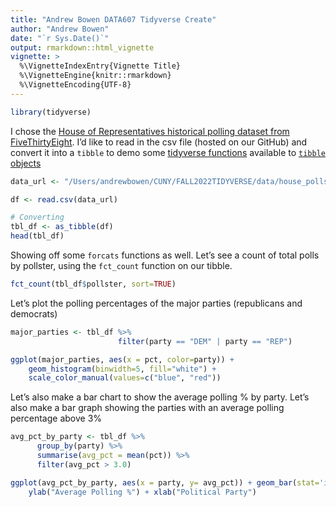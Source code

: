 ```yaml
---
title: "Andrew Bowen DATA607 Tidyverse Create"
author: "Andrew Bowen"
date: "`r Sys.Date()`"
output: rmarkdown::html_vignette
vignette: >
  %\VignetteIndexEntry{Vignette Title}
  %\VignetteEngine{knitr::rmarkdown}
  %\VignetteEncoding{UTF-8}
---
```


```r
library(tidyverse)
```

I chose the [House of Representatives historical polling dataset from FiveThirtyEight](https://projects.fivethirtyeight.com/polls/). I'd like to read in the csv file (hosted on our GitHub) and convert it into a `tibble` to demo some [tidyverse functions](https://www.tidyverse.org/packages/) available to [`tibble` objects](https://tibble.tidyverse.org)
```r
data_url <- "/Users/andrewbowen/CUNY/FALL2022TIDYVERSE/data/house_polls_historical.csv"

df <- read.csv(data_url)

# Converting
tbl_df <- as_tibble(df)
head(tbl_df)
```


Showing off some `forcats` functions as well. Let's see a count of total polls by pollster, using the `fct_count` function on our tibble.
```r
fct_count(tbl_df$pollster, sort=TRUE)
```


Let's plot the polling percentages of the major parties (republicans and democrats)
```r
major_parties <- tbl_df %>%
                        filter(party == "DEM" | party == "REP")

ggplot(major_parties, aes(x = pct, color=party)) +
    geom_histogram(binwidth=5, fill="white") +
    scale_color_manual(values=c("blue", "red"))

```

Let's also make a bar chart to show the average polling % by party. Let's also make a bar graph showing the parties with an average polling percentage above 3%
```r
avg_pct_by_party <- tbl_df %>%
      group_by(party) %>%
      summarise(avg_pct = mean(pct)) %>%
      filter(avg_pct > 3.0)

ggplot(avg_pct_by_party, aes(x = party, y= avg_pct)) + geom_bar(stat='identity') +
    ylab("Average Polling %") + xlab("Political Party")
```

